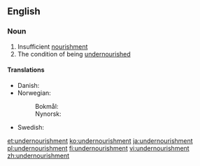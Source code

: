 ==English==

===Noun===
{{en-noun|-}}
# Insufficient [[nourishment]]
# The condition of being [[undernourished]]

====Translations====
{{trans-top|insufficient nourishment}}
* Danish: {{t|da|underernæring|c}}
* Norwegian:
*: Bokmål: {{t|nb|underernæring|m|f}}
*: Nynorsk: {{t|nn|underernæring|f}}
{{trans-mid}}
* Swedish: {{t|sv|undernäring|c}}
{{trans-bottom}}

[[et:undernourishment]]
[[ko:undernourishment]]
[[ja:undernourishment]]
[[pl:undernourishment]]
[[fi:undernourishment]]
[[vi:undernourishment]]
[[zh:undernourishment]]